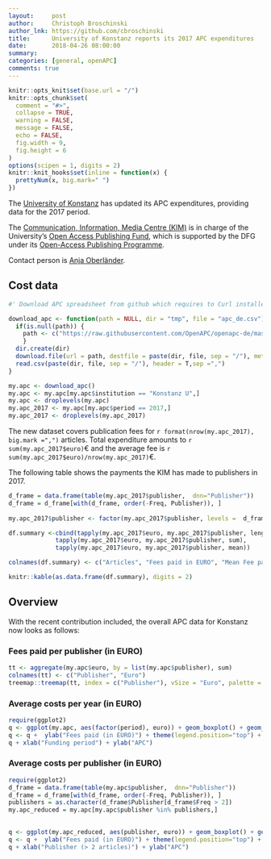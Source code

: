 ```yaml
---
layout:     post
author:     Christoph Broschinski
author_lnk: https://github.com/cbroschinski
title:      University of Konstanz reports its 2017 APC expenditures
date:       2018-04-26 08:00:00
summary:    
categories: [general, openAPC]
comments: true
---
```



```r
knitr::opts_knit$set(base.url = "/")
knitr::opts_chunk$set(
  comment = "#>",
  collapse = TRUE,
  warning = FALSE, 
  message = FALSE,
  echo = FALSE,
  fig.width = 9,
  fig.height = 6
)
options(scipen = 1, digits = 2)
knitr::knit_hooks$set(inline = function(x) {
  prettyNum(x, big.mark=" ")
})
```
The [University of Konstanz](http://www.uni-konstanz.de) has updated its APC expenditures, providing data for the 2017 period.

The [Communication, Information, Media Centre (KIM)](https://www.kim.uni-konstanz.de/en/) is in charge of the University's [Open Access Publishing Fund](https://www.kim.uni-konstanz.de/en/services/scholarly-publishing-and-open-access/open-access-publication-funds/), which is supported by the DFG under its [Open-Access Publishing Programme](http://www.dfg.de/en/research_funding/programmes/infrastructure/lis/funding_opportunities/open_access/).

Contact person is [Anja Oberländer](https://scikon.uni-konstanz.de/personen/anja.oberlaender/).

## Cost data

```r
#' Download APC spreadsheet from github which requires to Curl installed

download_apc <- function(path = NULL, dir = "tmp", file = "apc_de.csv"){
  if(is.null(path)) {
    path <- c("https://raw.githubusercontent.com/OpenAPC/openapc-de/master/data/apc_de.csv")
    } 
  dir.create(dir) 
  download.file(url = path, destfile = paste(dir, file, sep = "/"), method = "curl")
  read.csv(paste(dir, file, sep = "/"), header = T,sep =",")
}

my.apc <- download_apc()
my.apc <- my.apc[my.apc$institution == "Konstanz U",]
my.apc <- droplevels(my.apc)
my.apc_2017 <- my.apc[my.apc$period == 2017,]
my.apc_2017 <- droplevels(my.apc_2017)
```

The new dataset covers publication fees for `r format(nrow(my.apc_2017), big.mark =",")` articles. Total expenditure amounts to `r sum(my.apc_2017$euro)`€ and the average fee is `r sum(my.apc_2017$euro)/nrow(my.apc_2017)`€.

The following table shows the payments the KIM has made to publishers in 2017.

```r
d_frame = data.frame(table(my.apc_2017$publisher,  dnn="Publisher"))                 
d_frame = d_frame[with(d_frame, order(-Freq, Publisher)), ]                                           
                                    
my.apc_2017$publisher <- factor(my.apc_2017$publisher, levels =  d_frame$Publisher)

df.summary <-cbind(tapply(my.apc_2017$euro, my.apc_2017$publisher, length),
             tapply(my.apc_2017$euro, my.apc_2017$publisher, sum),
             tapply(my.apc_2017$euro, my.apc_2017$publisher, mean))

colnames(df.summary) <- c("Articles", "Fees paid in EURO", "Mean Fee paid")

knitr::kable(as.data.frame(df.summary), digits = 2)
```

## Overview

With the recent contribution included, the overall APC data for Konstanz now looks as follows:

### Fees paid per publisher (in EURO)

```r
tt <- aggregate(my.apc$euro, by = list(my.apc$publisher), sum)
colnames(tt) <- c("Publisher", "Euro")
treemap::treemap(tt, index = c("Publisher"), vSize = "Euro", palette = "Paired")
```

###  Average costs per year (in EURO)

```r
require(ggplot2)
q <- ggplot(my.apc, aes(factor(period), euro)) + geom_boxplot() + geom_point()
q <- q +  ylab("Fees paid (in EURO)") + theme(legend.position="top") + theme_bw(base_size = 18)
q + xlab("Funding period") + ylab("APC")
```

###  Average costs per publisher (in EURO)

```r
require(ggplot2)
d_frame = data.frame(table(my.apc$publisher,  dnn="Publisher"))                 
d_frame = d_frame[with(d_frame, order(-Freq, Publisher)), ]
publishers = as.character(d_frame$Publisher[d_frame$Freq > 2])
my.apc_reduced = my.apc[my.apc$publisher %in% publishers,]

  
q <- ggplot(my.apc_reduced, aes(publisher, euro)) + geom_boxplot() + geom_point()
q <- q +  ylab("Fees paid (in EURO)") + theme(legend.position="top") + theme_bw(base_size = 18) + coord_flip()
q + xlab("Publisher (> 2 articles)") + ylab("APC")
```

